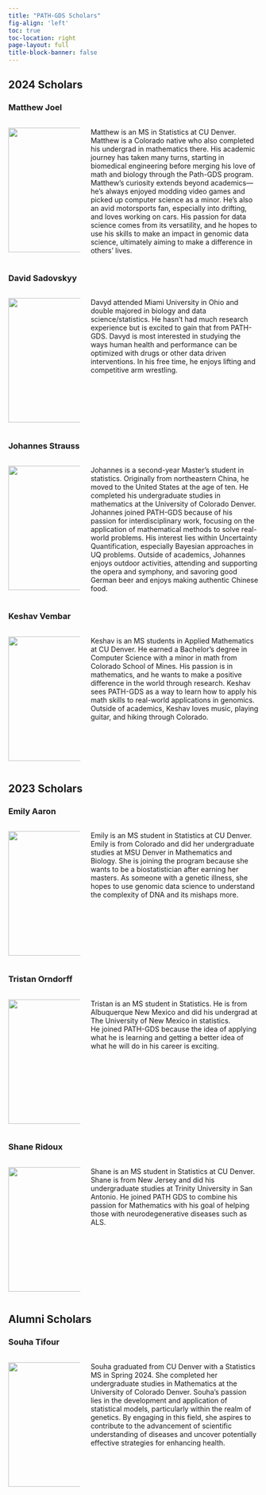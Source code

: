 ```yaml
---
title: "PATH-GDS Scholars"
fig-align: 'left'
toc: true
toc-location: right
page-layout: full
title-block-banner: false
---
```


## 2024 Scholars

### Matthew Joel

::: columns
::: {.column width="30%"}

![](scholars/joel.png){width=250px}
:::

::: {.column width="70%"}

Matthew is an MS in Statistics at CU Denver. Matthew is a Colorado native who also completed his undergrad in mathematics there. His academic journey has taken many turns, starting in biomedical engineering before merging his love of math and biology through the Path-GDS program. Matthew's curiosity extends beyond academics—he's always enjoyed modding video games and picked up computer science as a minor. He’s also an avid motorsports fan, especially into drifting, and loves working on cars. His passion for data science comes from its versatility, and he hopes to use his skills to make an impact in genomic data science, ultimately aiming to make a difference in others' lives. 

:::
:::

### David Sadovskyy

::: columns
::: {.column width="30%"}

![](scholars/sadovskyy.png){width=250px}
:::

::: {.column width="70%"}

Davyd attended Miami University in Ohio and double majored in biology and data science/statistics. He hasn’t had much research experience but is excited to gain that from PATH-GDS. Davyd is most interested in studying the ways human health and performance can be optimized with drugs or other data driven interventions. In his free time, he enjoys lifting and competitive arm wrestling.

:::
:::


### Johannes Strauss

::: columns
::: {.column width="30%"}

![](scholars/strauss.png){width=250px}
:::

::: {.column width="70%"}
Johannes is a second-year Master's student in statistics. Originally from northeastern China, he moved to the United States at the age of ten. He completed his undergraduate studies in mathematics at the University of Colorado Denver. Johannes joined PATH-GDS because of his passion for interdisciplinary work, focusing on the application of mathematical methods to solve real-world problems. His interest lies within Uncertainty Quantification, especially Bayesian approaches in UQ problems. Outside of academics, Johannes enjoys outdoor activities, attending and supporting the opera and symphony, and savoring good German beer and enjoys making authentic Chinese food. 
:::
:::

### Keshav Vembar

::: columns
::: {.column width="30%"}

![](scholars/vembar.png){width=250px}
:::

::: {.column width="70%"}
Keshav is an MS students in Applied Mathematics at CU Denver. He earned a Bachelor's degree in Computer Science with a minor in math from Colorado School of Mines. His passion is in mathematics, and he wants to make a positive difference in the world through research. Keshav sees PATH-GDS as a way to learn how to apply his math skills to real-world applications in genomics. Outside of academics, Keshav loves music, playing guitar, and hiking through Colorado. 
:::
:::

## 2023 Scholars

### Emily Aaron

::: columns
::: {.column width="30%"}

![](scholars/aaron.png){width=250px}
:::

::: {.column width="70%"}
Emily is an MS student in Statistics at CU Denver. Emily is from Colorado and did her undergraduate studies at MSU Denver in Mathematics and Biology. She is joining the program because she wants to be a biostatistician after earning her masters. As someone with a genetic illness, she hopes to use genomic data science to understand the complexity of DNA and its mishaps more.
:::
:::

### Tristan Orndorff

::: columns
::: {.column width="30%"}

![](scholars/orndorff.png){width=250px}
:::

::: {.column width="70%"}
Tristan is an MS student in Statistics. He is from Albuquerque New Mexico and did his undergrad at The University of New Mexico in statistics.  
He joined PATH-GDS because the idea of applying what he is learning and getting a better idea of what he will do in his career is exciting. 
:::
:::

### Shane Ridoux

::: columns
::: {.column width="30%"}

![](scholars/ridoux.png){width=250px}
:::

::: {.column width="70%"}
Shane is an MS student in Statistics at CU Denver.  Shane is from New Jersey and did his undergraduate studies at Trinity University in San Antonio. He joined PATH GDS to combine his passion for Mathematics with his goal of helping those with neurodegenerative diseases such as ALS.
:::
:::

## Alumni Scholars

### Souha Tifour

::: columns
::: {.column width="30%"}

![](scholars/tifour.png){width=250px}
:::

::: {.column width="70%"}
Souha graduated from CU Denver with a Statistics MS in Spring 2024. She completed her undergraduate studies in Mathematics at the University of Colorado Denver. Souha’s passion lies in the development and application of statistical models, particularly within the realm of genetics. By engaging in this field, she aspires to contribute to the advancement of scientific understanding of diseases and uncover potentially effective strategies for enhancing health. 
:::
:::